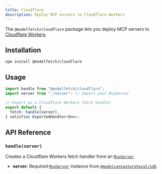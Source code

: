 ```yaml
---
title: Cloudflare
description: Deploy MCP servers to Cloudflare Workers
---
```


The `@modelfetch/cloudflare` package lets you deploy MCP servers to [Cloudflare Workers](https://workers.cloudflare.com).

## Installation

```npm title="Terminal"
npm install @modelfetch/cloudflare
```

## Usage

```typescript title="src/index.ts"
import handle from "@modelfetch/cloudflare";
import server from "./server"; // Import your McpServer

// Export as a Cloudflare Workers fetch handler
export default {
  fetch: handle(server),
} satisfies ExportedHandler<Env>;
```

## API Reference

### `handle(server)`

Creates a Cloudflare Workers fetch handler from an [`McpServer`](https://github.com/modelcontextprotocol/typescript-sdk?tab=readme-ov-file#server)

- **server**: Required [`McpServer`](https://github.com/modelcontextprotocol/typescript-sdk?tab=readme-ov-file#server) instance from [`@modelcontextprotocol/sdk`](https://github.com/modelcontextprotocol/typescript-sdk)
